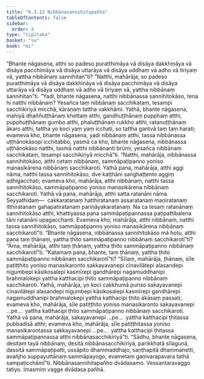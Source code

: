 ```yaml
---
title: "6.3.12 Nibbānasannihitapañha"
tableOfContents: false
sidebar:
  order: 4
type: "tipitaka"
basket: "su"
book: "mi"
---
```



<DynamicBreadcrumb />

<Division number="201" book="mi" bookNo="28">

<Paragraph number="1372" book="mi">
“Bhante nāgasena, atthi so padeso puratthimāya vā disāya dakkhiṇāya vā disāya pacchimāya vā disāya uttarāya vā disāya uddhaṃ vā adho vā tiriyaṃ vā, yattha nibbānaṃ sannihitan”ti? “Natthi, mahārāja, so padeso puratthimāya vā disāya dakkhiṇāya vā disāya pacchimāya vā disāya uttarāya vā disāya uddhaṃ vā adho vā tiriyaṃ vā, yattha nibbānaṃ sannihitan”ti.
</Paragraph>

<Paragraph number="1373" book="mi">
“Yadi, bhante nāgasena, natthi nibbānassa sannihitokāso, tena hi natthi nibbānaṃ? Yesañca taṃ nibbānaṃ sacchikataṃ, tesampi sacchikiriyā micchā, kāraṇaṃ tattha vakkhāmi. Yathā, bhante nāgasena, mahiyā dhaññuṭṭhānaṃ khettaṃ atthi, gandhuṭṭhānaṃ pupphaṃ atthi, pupphuṭṭhānaṃ gumbo atthi, phaluṭṭhānaṃ rukkho atthi, ratanuṭṭhānaṃ ākaro atthi, tattha yo koci yaṃ yaṃ icchati, so tattha gantvā taṃ taṃ harati; evameva kho, bhante nāgasena, yadi nibbānaṃ atthi, tassa nibbānassa uṭṭhānokāsopi icchitabbo, yasmā ca kho, bhante nāgasena, nibbānassa uṭṭhānokāso natthi, tasmā natthi nibbānanti brūmi, yesañca nibbānaṃ sacchikataṃ, tesampi sacchikiriyā micchā”ti.
</Paragraph>

<Paragraph number="1374" book="mi">
“Natthi, mahārāja, nibbānassa sannihitokāso, atthi cetaṃ nibbānaṃ, sammāpaṭipanno yoniso manasikārena nibbānaṃ sacchikaroti. Yathā pana, mahārāja, atthi aggi nāma, natthi tassa sannihitokāso, dve kaṭṭhāni saṅghaṭṭento aggiṃ adhigacchati; evameva kho, mahārāja, atthi nibbānaṃ, natthi tassa sannihitokāso, sammāpaṭipanno yoniso manasikārena nibbānaṃ sacchikaroti.
</Paragraph>

<Paragraph number="1375" book="mi">
Yathā vā pana, mahārāja, atthi satta ratanāni nāma. Seyyathidaṃ—  cakkaratanaṃ hatthiratanaṃ assaratanaṃ maṇiratanaṃ itthiratanaṃ gahapatiratanaṃ pariṇāyakaratanaṃ. Na ca tesaṃ ratanānaṃ sannihitokāso atthi, khattiyassa pana sammāpaṭipannassa paṭipattibalena tāni ratanāni upagacchanti. Evameva kho, mahārāja, atthi nibbānaṃ, natthi tassa sannihitokāso, sammāpaṭipanno yoniso manasikārena nibbānaṃ sacchikarotī”ti.
</Paragraph>

<Paragraph number="1376" book="mi">
“Bhante nāgasena, nibbānassa sannihitokāso mā hotu, atthi pana taṃ ṭhānaṃ, yattha ṭhito sammāpaṭipanno nibbānaṃ sacchikarotī”ti? “Āma, mahārāja, atthi taṃ ṭhānaṃ, yattha ṭhito sammāpaṭipanno nibbānaṃ sacchikarotī”ti.
</Paragraph>

<Paragraph number="1377" book="mi">
“Katamaṃ pana, bhante, taṃ ṭhānaṃ, yattha ṭhito sammāpaṭipanno nibbānaṃ sacchikarotī”ti? “Sīlaṃ, mahārāja, ṭhānaṃ, sīle patiṭṭhito yoniso manasikaronto sakkayavanepi cīnavilātepi alasandepi nigumbepi kāsikosalepi kasmīrepi gandhārepi nagamuddhanipi brahmalokepi yattha katthacipi ṭhito sammāpaṭipanno nibbānaṃ sacchikaroti. Yathā, mahārāja, yo koci cakkhumā puriso sakayavanepi cīnavilātepi alasandepi nigumbepi kāsikosalepi kasmīrepi gandhārepi nagamuddhanipi brahmalokepi yattha katthacipi ṭhito ākāsaṃ passati; evameva kho, mahārāja, sīle patiṭṭhito yoniso manasikaronto sakayavanepi …pe…  yattha katthacipi ṭhito sammāpaṭipanno nibbānaṃ sacchikaroti.
</Paragraph>

<Paragraph number="1378" book="mi">
Yathā vā pana, mahārāja, sakayavanepi …pe…  yattha katthacipi ṭhitassa pubbadisā atthi; evameva kho, mahārāja, sīle patiṭṭhitassa yoniso manasikarontassa sakkayavanepi …pe…  yattha katthacipi ṭhitassa sammāpaṭipannassa atthi nibbānasacchikiriyā”ti. “Sādhu, bhante nāgasena, desitaṃ tayā nibbānaṃ, desitā nibbānasacchikiriyā, parikkhatā sīlaguṇā, dassitā sammāpaṭipatti, ussāpito dhammaddhajo, saṇṭhapitā dhammanetti, avañjho suppayuttānaṃ sammāpayogo, evametaṃ gaṇivarapavara tathā sampaṭicchāmī”ti.

</Paragraph>
</Division>

<Paragraph number="1379" type="center" book="mi">
Nibbānasannihitapañho dvādasamo.



</Paragraph>

<Paragraph number="1380" type="center" book="mi">
Vessantaravaggo tatiyo.



</Paragraph>

<Paragraph number="1381" type="center" book="mi">
Imasmiṃ vagge dvādasa pañhā.
</Paragraph>